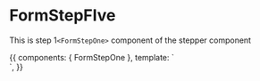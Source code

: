 <!-- FormStepFIve.stories.mdx -->



<Meta
  title="Public/Components/Form Steppers/Form Steps/FormStepOne"
  component={FormStepOne}
  decorators={[withKnobs]}
/>

# FormStepFIve

This is step 1`<FormStepOne>` component of the stepper component

<Props of={FormStepOne} />

<Canvas>
  <Story
    name="Primary"
    height="400px"
  >
    {{
      components: { FormStepOne },
      template: `<div> <FormStepOne /> </div>`,
    }}
  </Story>
</Canvas>
